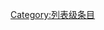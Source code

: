 {{catmore1|[[Wikipedia:病毒专题|Wikipedia:病毒专题]]}}
{{Articles by Quality|topic=病毒|project=病毒|format=TOC}}
{{emptycat}}

[[Category:列表级条目|Category:列表级条目]]